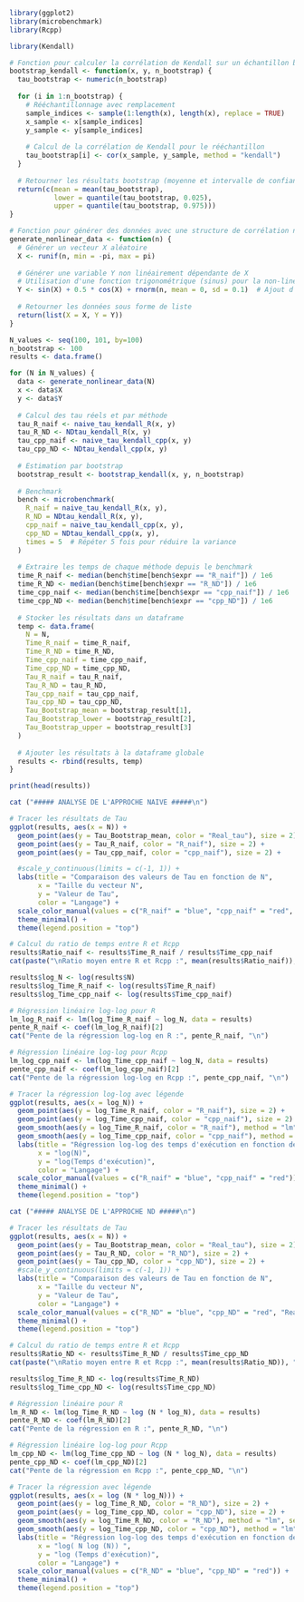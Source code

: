 ```r
library(ggplot2)
library(microbenchmark)
library(Rcpp)

library(Kendall)
```

```r

# Fonction pour calculer la corrélation de Kendall sur un échantillon bootstrap
bootstrap_kendall <- function(x, y, n_bootstrap) {
  tau_bootstrap <- numeric(n_bootstrap)
  
  for (i in 1:n_bootstrap) {
    # Rééchantillonnage avec remplacement
    sample_indices <- sample(1:length(x), length(x), replace = TRUE)
    x_sample <- x[sample_indices]
    y_sample <- y[sample_indices]
    
    # Calcul de la corrélation de Kendall pour le rééchantillon
    tau_bootstrap[i] <- cor(x_sample, y_sample, method = "kendall")
  }
  
  # Retourner les résultats bootstrap (moyenne et intervalle de confiance)
  return(c(mean = mean(tau_bootstrap), 
           lower = quantile(tau_bootstrap, 0.025), 
           upper = quantile(tau_bootstrap, 0.975)))
}

# Fonction pour générer des données avec une structure de corrélation non linéaire
generate_nonlinear_data <- function(n) {
  # Générer un vecteur X aléatoire
  X <- runif(n, min = -pi, max = pi)
  
  # Générer une variable Y non linéairement dépendante de X
  # Utilisation d'une fonction trigonométrique (sinus) pour la non-linéarité
  Y <- sin(X) + 0.5 * cos(X) + rnorm(n, mean = 0, sd = 0.1)  # Ajout d'un bruit pour rendre la relation non déterministe
  
  # Retourner les données sous forme de liste
  return(list(X = X, Y = Y))
}

```


```r
N_values <- seq(100, 101, by=100)
n_bootstrap <- 100
results <- data.frame()

for (N in N_values) {
  data <- generate_nonlinear_data(N)
  x <- data$X
  y <- data$Y
  
  # Calcul des tau réels et par méthode
  tau_R_naif <- naive_tau_kendall_R(x, y)
  tau_R_ND <- NDtau_kendall_R(x, y)
  tau_cpp_naif <- naive_tau_kendall_cpp(x, y)
  tau_cpp_ND <- NDtau_kendall_cpp(x, y)
  
  # Estimation par bootstrap
  bootstrap_result <- bootstrap_kendall(x, y, n_bootstrap)
  
  # Benchmark
  bench <- microbenchmark(
    R_naif = naive_tau_kendall_R(x, y),
    R_ND = NDtau_kendall_R(x, y),
    cpp_naif = naive_tau_kendall_cpp(x, y),
    cpp_ND = NDtau_kendall_cpp(x, y),
    times = 5  # Répéter 5 fois pour réduire la variance
  )
  
  # Extraire les temps de chaque méthode depuis le benchmark
  time_R_naif <- median(bench$time[bench$expr == "R_naif"]) / 1e6
  time_R_ND <- median(bench$time[bench$expr == "R_ND"]) / 1e6
  time_cpp_naif <- median(bench$time[bench$expr == "cpp_naif"]) / 1e6
  time_cpp_ND <- median(bench$time[bench$expr == "cpp_ND"]) / 1e6
  
  # Stocker les résultats dans un dataframe
  temp <- data.frame(
    N = N,
    Time_R_naif = time_R_naif,
    Time_R_ND = time_R_ND,
    Time_cpp_naif = time_cpp_naif,
    Time_cpp_ND = time_cpp_ND,
    Tau_R_naif = tau_R_naif,
    Tau_R_ND = tau_R_ND,
    Tau_cpp_naif = tau_cpp_naif,
    Tau_cpp_ND = tau_cpp_ND,
    Tau_Bootstrap_mean = bootstrap_result[1],
    Tau_Bootstrap_lower = bootstrap_result[2],
    Tau_Bootstrap_upper = bootstrap_result[3]
  )
  
  # Ajouter les résultats à la dataframe globale
  results <- rbind(results, temp)
}

print(head(results))

```


```r
cat ("##### ANALYSE DE L'APPROCHE NAIVE #####\n")

# Tracer les résultats de Tau
ggplot(results, aes(x = N)) +
  geom_point(aes(y = Tau_Bootstrap_mean, color = "Real_tau"), size = 2) +
  geom_point(aes(y = Tau_R_naif, color = "R_naif"), size = 2) +
  geom_point(aes(y = Tau_cpp_naif, color = "cpp_naif"), size = 2) +

  #scale_y_continuous(limits = c(-1, 1)) +
  labs(title = "Comparaison des valeurs de Tau en fonction de N",
       x = "Taille du vecteur N",
       y = "Valeur de Tau",
       color = "Langage") +
  scale_color_manual(values = c("R_naif" = "blue", "cpp_naif" = "red", "Real_tau" = "grey")) +
  theme_minimal() +
  theme(legend.position = "top")

# Calcul du ratio de temps entre R et Rcpp
results$Ratio_naif <- results$Time_R_naif / results$Time_cpp_naif
cat(paste("\nRatio moyen entre R et Rcpp :", mean(results$Ratio_naif)), "\n\n")

results$log_N <- log(results$N)
results$log_Time_R_naif <- log(results$Time_R_naif)
results$log_Time_cpp_naif <- log(results$Time_cpp_naif)

# Régression linéaire log-log pour R
lm_log_R_naif <- lm(log_Time_R_naif ~ log_N, data = results)
pente_R_naif <- coef(lm_log_R_naif)[2]
cat("Pente de la régression log-log en R :", pente_R_naif, "\n")

# Régression linéaire log-log pour Rcpp
lm_log_cpp_naif <- lm(log_Time_cpp_naif ~ log_N, data = results)
pente_cpp_naif <- coef(lm_log_cpp_naif)[2]
cat("Pente de la régression log-log en Rcpp :", pente_cpp_naif, "\n")

# Tracer la régression log-log avec légende
ggplot(results, aes(x = log_N)) +
  geom_point(aes(y = log_Time_R_naif, color = "R_naif"), size = 2) +
  geom_point(aes(y = log_Time_cpp_naif, color = "cpp_naif"), size = 2) +
  geom_smooth(aes(y = log_Time_R_naif, color = "R_naif"), method = "lm", se = FALSE, size = 1) +
  geom_smooth(aes(y = log_Time_cpp_naif, color = "cpp_naif"), method = "lm", se = FALSE, size = 1) +
  labs(title = "Régression log-log des temps d'exécution en fonction de N",
       x = "log(N)",
       y = "log(Temps d'exécution)",
       color = "Langage") +
  scale_color_manual(values = c("R_naif" = "blue", "cpp_naif" = "red")) +
  theme_minimal() +
  theme(legend.position = "top") 

```

```r
cat ("##### ANALYSE DE L'APPROCHE ND #####\n")

# Tracer les résultats de Tau
ggplot(results, aes(x = N)) +
  geom_point(aes(y = Tau_Bootstrap_mean, color = "Real_tau"), size = 2) +
  geom_point(aes(y = Tau_R_ND, color = "R_ND"), size = 2) +
  geom_point(aes(y = Tau_cpp_ND, color = "cpp_ND"), size = 2) +
  #scale_y_continuous(limits = c(-1, 1)) +
  labs(title = "Comparaison des valeurs de Tau en fonction de N",
       x = "Taille du vecteur N",
       y = "Valeur de Tau",
       color = "Langage") +
  scale_color_manual(values = c("R_ND" = "blue", "cpp_ND" = "red", "Real_tau" = "grey")) +
  theme_minimal() +
  theme(legend.position = "top")

# Calcul du ratio de temps entre R et Rcpp
results$Ratio_ND <- results$Time_R_ND / results$Time_cpp_ND
cat(paste("\nRatio moyen entre R et Rcpp :", mean(results$Ratio_ND)), "\n\n")

results$log_Time_R_ND <- log(results$Time_R_ND)
results$log_Time_cpp_ND <- log(results$Time_cpp_ND)

# Régression linéaire pour R
lm_R_ND <- lm(log_Time_R_ND ~ log (N * log_N), data = results)
pente_R_ND <- coef(lm_R_ND)[2]
cat("Pente de la régression en R :", pente_R_ND, "\n")

# Régression linéaire log-log pour Rcpp
lm_cpp_ND <- lm(log_Time_cpp_ND ~ log (N * log_N), data = results)
pente_cpp_ND <- coef(lm_cpp_ND)[2]
cat("Pente de la régression en Rcpp :", pente_cpp_ND, "\n")

# Tracer la régression avec légende
ggplot(results, aes(x = log (N * log_N))) +
  geom_point(aes(y = log_Time_R_ND, color = "R_ND"), size = 2) +
  geom_point(aes(y = log_Time_cpp_ND, color = "cpp_ND"), size = 2) +
  geom_smooth(aes(y = log_Time_R_ND, color = "R_ND"), method = "lm", se = FALSE, size = 1) +
  geom_smooth(aes(y = log_Time_cpp_ND, color = "cpp_ND"), method = "lm", se = FALSE, size = 1) +
  labs(title = "Régression log-log des temps d'exécution en fonction de Nlog(N)",
       x = "log( N log (N)) ",
       y = "log (Temps d'exécution)",
       color = "Langage") +
  scale_color_manual(values = c("R_ND" = "blue", "cpp_ND" = "red")) +
  theme_minimal() +
  theme(legend.position = "top") 

```


